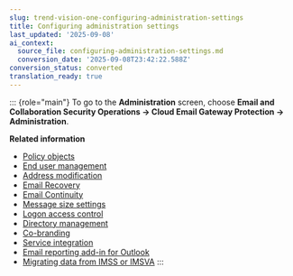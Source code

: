 ```yaml
---
slug: trend-vision-one-configuring-administration-settings
title: Configuring administration settings
last_updated: '2025-09-08'
ai_context:
  source_file: configuring-administration-settings.md
  conversion_date: '2025-09-08T23:42:22.588Z'
conversion_status: converted
translation_ready: true
---
```


::: {role="main"}
To go to the **Administration** screen, choose **Email and Collaboration Security Operations → Cloud Email Gateway Protection → Administration**.

**Related information**

- [Policy objects](policy-objects.mdx)
- [End user management](end-user-management.mdx)
- [Address modification](address-modification.md "Rewrite email addresses of inbound or outbound traffic to help reroute emails, mask internal infrastructure, and align with organizational policies.")
- [Email Recovery](email-recovery.md "Enable Cloud Email Gateway Protection to retain and restore emails that were previously marked for deletion.")
- [Email Continuity](email-continuity.mdx)
- [Message size settings](message-size-settings.mdx)
- [Logon access control](logon-access-control.mdx)
- [Directory management](directory-management-email-security.mdx)
- [Co-branding](co-branding.mdx)
- [Service integration](service-integration.mdx)
- [Email reporting add-in for Outlook](email-reporting-add-for-outlook.mdx)
- [Migrating data from IMSS or IMSVA](migrating-data-imss-or-imsva.mdx)
:::
